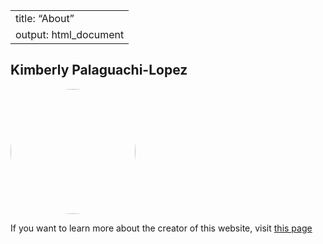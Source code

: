 
---
title: "About"
output: html_document
---

## **Kimberly Palaguachi-Lopez**

<img src="IMG_5708.jpeg" style="width:200px; height:200px; border-radius:50%; object-fit:cover;">

If you want to learn more about the creator of this website, visit [this page](about.html)


